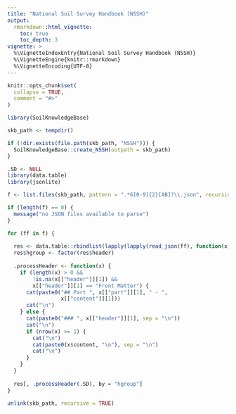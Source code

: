 ```yaml
---
title: "National Soil Survey Handbook (NSSH)"
output: 
  rmarkdown::html_vignette:
    toc: true
    toc_depth: 3
vignette: >
  %\VignetteIndexEntry{National Soil Survey Handbook (NSSH)}
  %\VignetteEngine{knitr::rmarkdown}
  %\VignetteEncoding{UTF-8}
---
```


```r
knitr::opts_chunk$set(
  collapse = TRUE,
  comment = "#>"
)
```

```r
library(SoilKnowledgeBase)

skb_path <- tempdir()

if (!dir.exists(file.path(skb_path, "NSSH"))) {
  SoilKnowledgeBase::create_NSSH(outpath = skb_path)
}
```

```r
.SD <- NULL
library(data.table)
library(jsonlite)

f <- list.files(skb_path, pattern = ".*6[0-9]{2}[AB]?\\.json", recursive = TRUE, full.names = TRUE)

if (length(f) == 0) {
  message("no JSON files available to parse")
}

for (ff in f) {
  
  res <- data.table::rbindlist(lapply(lapply(read_json(ff), function(x) lapply(x, data.frame)), data.table::rbindlist), fill = TRUE)
  res$hgroup <- factor(res$header)
  
  .processHeader <- function(x) {
    if (length(x) > 0 && 
        !is.na(x[["header"]][1]) &&
        x[["header"]][1] == "Front Matter") {
      cat(paste0("## Part ", x[["part"]][1], " - ",
                 x[["content"]][1]))
      cat("\n")
    } else {
      cat(paste0("### ", x[["header"]][1], sep = "\n"))
      cat("\n")
      if (nrow(x) >= 1) {
        cat("\n")
        cat(paste0(x$content, "\n"), sep = "\n")
        cat("\n")
      }
    }
  }
  
  res[, .processHeader(.SD), by = "hgroup"]
}

unlink(skb_path, recursive = TRUE)
```

